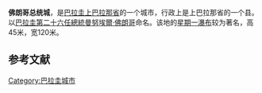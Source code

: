 {{Infobox settlement
 | official_name          = 佛朗哥总统城
 | native_name            = 
| settlement_type         = 县
 | image_skyline =
 | image_flag = 
 | image_seal = 
 |image_map              = Presidente franco en alto parana.gif
 |mapsize                = 200px
|coordinates_display    = inline,title
|coordinates_region     = PY
|subdivision_type       = 国家
|subdivision_name       = [[巴拉圭|巴拉圭]]
|subdivision_type1      = [[巴拉圭行政区划|省]]
|subdivision_name1      = [[上巴拉那省|上巴拉那省]]
 | established_title      = 建置
 | established_date       = 13, 1929年10月
 | area_total_km2         = 
 | area_footnotes         = 
 | population_as_of       = 2008
 | population_total       =68,242
 | population_density_km2 =
 | timezone               = -4 Gmt
 | utc_offset             = 
 | timezone_DST           = 
 | utc_offset_DST         = 
 | latd=25 |latm=32 |lats=  |latNS=S   
 | longd=54|longm=37|longs= |longEW=W    
 | elevation_m            = 184
 |postal_code_type       = 邮编
 |postal_code            = 	7700
 | area_code              = (595) (61)
 | website                = http://www.munifrancopy.es.tl/
}}'''佛朗哥总统城'''，是[[巴拉圭|巴拉圭]][[上巴拉那省|上巴拉那省]]的一个城市，行政上是上巴拉那省的一个县。以[[巴拉圭總統|巴拉圭第二十六任總統]][[曼努埃爾·佛朗哥|曼努埃爾·佛朗哥]]命名。该地的[[星期一瀑布|星期一瀑布]]较为著名，高45米，宽120米。

==参考文献==
{{reflist}}

[[Category:巴拉圭城市|Category:巴拉圭城市]]
